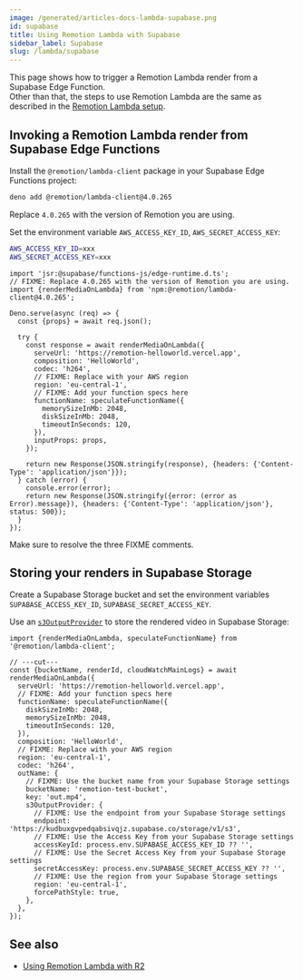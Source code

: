 ```yaml
---
image: /generated/articles-docs-lambda-supabase.png
id: supabase
title: Using Remotion Lambda with Supabase
sidebar_label: Supabase
slug: /lambda/supabase
---
```


This page shows how to trigger a Remotion Lambda render from a Supabase Edge Function.  
Other than that, the steps to use Remotion Lambda are the same as described in the [Remotion Lambda setup](/docs/lambda/setup).

## Invoking a Remotion Lambda render from Supabase Edge Functions<AvailableFrom v="4.0.265"/>

Install the `@remotion/lambda-client` package in your Supabase Edge Functions project:

```bash
deno add @remotion/lambda-client@4.0.265
```

Replace `4.0.265` with the version of Remotion you are using.

Set the environment variable `AWS_ACCESS_KEY_ID`, `AWS_SECRET_ACCESS_KEY`:

```bash title="supabase/functions/.env"
AWS_ACCESS_KEY_ID=xxx
AWS_SECRET_ACCESS_KEY=xxx
```

```tsx title="supabase/functions/trigger-render.ts"
import 'jsr:@supabase/functions-js/edge-runtime.d.ts';
// FIXME: Replace 4.0.265 with the version of Remotion you are using.
import {renderMediaOnLambda} from 'npm:@remotion/lambda-client@4.0.265';

Deno.serve(async (req) => {
  const {props} = await req.json();

  try {
    const response = await renderMediaOnLambda({
      serveUrl: 'https://remotion-helloworld.vercel.app',
      composition: 'HelloWorld',
      codec: 'h264',
      // FIXME: Replace with your AWS region
      region: 'eu-central-1',
      // FIXME: Add your function specs here
      functionName: speculateFunctionName({
        memorySizeInMb: 2048,
        diskSizeInMb: 2048,
        timeoutInSeconds: 120,
      }),
      inputProps: props,
    });

    return new Response(JSON.stringify(response), {headers: {'Content-Type': 'application/json'}});
  } catch (error) {
    console.error(error);
    return new Response(JSON.stringify({error: (error as Error).message}), {headers: {'Content-Type': 'application/json'}, status: 500});
  }
});
```

Make sure to resolve the three FIXME comments.

## Storing your renders in Supabase Storage<AvailableFrom v="4.0.259"/>

Create a Supabase Storage bucket and set the environment variables `SUPABASE_ACCESS_KEY_ID`, `SUPABASE_SECRET_ACCESS_KEY`.

Use an [`s3OutputProvider`](/docs/lambda/custom-destination#saving-to-another-cloud) to store the rendered video in Supabase Storage:

```tsx twoslash
import {renderMediaOnLambda, speculateFunctionName} from '@remotion/lambda-client';

// ---cut---
const {bucketName, renderId, cloudWatchMainLogs} = await renderMediaOnLambda({
  serveUrl: 'https://remotion-helloworld.vercel.app',
  // FIXME: Add your function specs here
  functionName: speculateFunctionName({
    diskSizeInMb: 2048,
    memorySizeInMb: 2048,
    timeoutInSeconds: 120,
  }),
  composition: 'HelloWorld',
  // FIXME: Replace with your AWS region
  region: 'eu-central-1',
  codec: 'h264',
  outName: {
    // FIXME: Use the bucket name from your Supabase Storage settings
    bucketName: 'remotion-test-bucket',
    key: 'out.mp4',
    s3OutputProvider: {
      // FIXME: Use the endpoint from your Supabase Storage settings
      endpoint: 'https://kudbuxgvpedqabsivqjz.supabase.co/storage/v1/s3',
      // FIXME: Use the Access Key from your Supabase Storage settings
      accessKeyId: process.env.SUPABASE_ACCESS_KEY_ID ?? '',
      // FIXME: Use the Secret Access Key from your Supabase Storage settings
      secretAccessKey: process.env.SUPABASE_SECRET_ACCESS_KEY ?? '',
      // FIXME: Use the region from your Supabase Storage settings
      region: 'eu-central-1',
      forcePathStyle: true,
    },
  },
});
```

## See also

- [Using Remotion Lambda with R2](/docs/lambda/r2)
